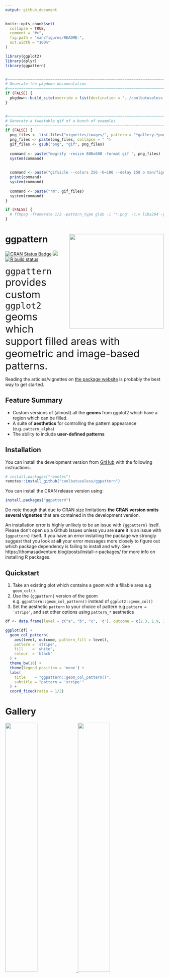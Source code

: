 ```yaml
---
output: github_document
---
```


<!-- README.md is generated from README.Rmd. Please edit that file -->

```r
knitr::opts_chunk$set(
  collapse = TRUE,
  comment = "#>",
  fig.path = "man/figures/README-",
  out.width = "100%"
)

library(ggplot2)
library(dplyr)
library(ggpattern)


#~~~~~~~~~~~~~~~~~~~~~~~~~~~~~~~~~~~~~~~~~~~~~~~~~~~~~~~~~~~~~~~~~~~~~~~~~~~~~
# Generate the pkgdown documentation
#~~~~~~~~~~~~~~~~~~~~~~~~~~~~~~~~~~~~~~~~~~~~~~~~~~~~~~~~~~~~~~~~~~~~~~~~~~~~~
if (FALSE) {
  pkgdown::build_site(override = list(destination = "../coolbutuseless.github.io/package/ggpattern"))
}


#~~~~~~~~~~~~~~~~~~~~~~~~~~~~~~~~~~~~~~~~~~~~~~~~~~~~~~~~~~~~~~~~~~~~~~~~~~~~~
# Generate a tweetable gif of a bunch of examples
#~~~~~~~~~~~~~~~~~~~~~~~~~~~~~~~~~~~~~~~~~~~~~~~~~~~~~~~~~~~~~~~~~~~~~~~~~~~~~
if (FALSE) {
  png_files <- list.files("vignettes/images/", pattern = "*gallery.*png", full.names = TRUE)
  png_files <- paste(png_files, collapse = " ")
  gif_files <- gsub("png", "gif", png_files)
  
  command <- paste("mogrify -resize 800x600 -format gif ", png_files)
  system(command)
  
  
  command <- paste("gifsicle --colors 256 -O=100 --delay 150 o man/figures/geom-gallery.gif ", gif_files)
  print(command)
  system(command)
  
  command <- paste("rm", gif_files)
  system(command)
}

if (FALSE) {
  # ffmpeg -framerate 1/2 -pattern_type glob -i '*.png' -c:v libx264 -pix_fmt yuv420p -s 800x600 ../../../ggpattern-annex/demo.mp4
}
```

# ggpattern <img src="man/figures/logo.png" align="right" width="300" />

<!-- badges: start -->
[![CRAN Status Badge](https://www.r-pkg.org/badges/version/ggpattern)](https://cran.r-project.org/package=ggpattern)
![](http://img.shields.io/badge/cool-useless-green.svg)
[![R build status](https://github.com/coolbutuseless/ggpattern/workflows/R-CMD-check/badge.svg)](https://github.com/coolbutuseless/ggpattern/actions)
<!-- badges: end -->

<span style="font-size: xx-large; font-weight: normal;">`ggpattern` provides custom `ggplot2` geoms which support filled areas with 
geometric and image-based patterns.</span>

Reading the articles/vignettes on [the package website](https://coolbutuseless.github.io/package/ggpattern/) is 
probably the best way to get started.


## Feature Summary

* Custom versions of (almost) all the **geoms** from ggplot2 which have a region which can be filled.
* A suite of **aesthetics** for controlling the pattern appearance (e.g. `pattern_alpha`) 
* The ability to include **user-defined patterns** 


## Installation

You can install the development version from [GitHub](https://github.com/coolbutuseless/ggpattern) with the following instructions:

``` r
# install.packages("remotes")
remotes::install_github("coolbutuseless/ggpattern")
```

You can install the CRAN release version using:

```r
install.packages("ggpattern")
```

Do note though that due to CRAN size limitations **the CRAN version omits several vignettes** that are contained in the development version.

An installation error is highly unlikely to be an issue with `{ggpattern}` itself.  Please don't open up a Github Issues unless you are **sure** it is an issue with `{ggpattern}` itself.  If you have an error installing the package we strongly suggest that you look at **all** your error messages more closely to figure out which package dependency is failing to install and why.  See https://thomasadventure.blog/posts/install-r-packages/ for more info on installing R packages.

## Quickstart

1. Take an existing plot which contains a geom with a fillable area e.g `geom_col()`.
2. Use the `{ggpattern}` version of the geom e.g. `ggpattern::geom_col_pattern()` instead of `ggplot2::geom_col()`
3. Set the aesthetic `pattern` to your choice of pattern e.g `pattern = 'stripe'`, 
   and set other options using `pattern_*` aesthetics


```r
df <- data.frame(level = c("a", "b", "c", 'd'), outcome = c(2.3, 1.9, 3.2, 1))

ggplot(df) +
  geom_col_pattern(
    aes(level, outcome, pattern_fill = level), 
    pattern = 'stripe',
    fill    = 'white',
    colour  = 'black'
  ) +
  theme_bw(18) +
  theme(legend.position = 'none') + 
  labs(
    title    = "ggpattern::geom_col_pattern()",
    subtitle = "pattern = 'stripe'"
  ) +
  coord_fixed(ratio = 1/2)
```


# Gallery

<div>
<a href="https://coolbutuseless.github.io/package/ggpattern/articles/geom-gallery-array.html#geom-bar-pattern-"><img width="45%" src="man/figures/readme/gallery-bar-array.jpg" /> </a>
<a href="https://coolbutuseless.github.io/package/ggpattern/articles/geom-gallery-geometry.html#b-w-example"><img width="45%" src="man/figures/readme/gallery-bar-bw.jpg" /> </a>
<a href="https://coolbutuseless.github.io/package/ggpattern/articles/geom-gallery-geometry.html#colour-example-1"><img width="45%" src="man/figures/readme/gallery-bar-colour.jpg" /> </a>
<a href="https://coolbutuseless.github.io/package/ggpattern/articles/geom-gallery-array.html#geom-bar-pattern-coord-flip-and-fit-image-to-height-and-graivty-towards-the-east-"><img width="45%" src="man/figures/readme/gallery-bar2-array.jpg" /> </a>
<a href="https://coolbutuseless.github.io/package/ggpattern/articles/geom-gallery-array.html#geom-density-pattern-"><img width="45%" src="man/figures/readme/gallery-density-array.jpg" /> </a>
<a href="https://coolbutuseless.github.io/package/ggpattern/articles/geom-gallery-geometry.html#geom-density-pattern-"><img width="45%" src="man/figures/readme/gallery-density-grid.jpg" /> </a>
<a href="https://coolbutuseless.github.io/package/ggpattern/articles/geom-gallery-array.html#geom-map-pattern-"><img width="45%" src="man/figures/readme/gallery-map-array.jpg" /> </a>
<a href="https://coolbutuseless.github.io/package/ggpattern/articles/geom-gallery-array.html#geom-rect-pattern-"><img width="45%" src="man/figures/readme/gallery-rect-array.jpg" /> </a>
<div>



# Feature Details


## Available Geoms

`ggpattern` includes versions of (nearly) all geoms from `ggplot2` which could plausibly
support being filled with a pattern.

See the vignette galleries for examples of all the available geoms filled with 
[geometry-based patterns](https://coolbutuseless.github.io/package/ggpattern/articles/geom-gallery-geometry.html) and 
[image-based/array-based patterns](https://coolbutuseless.github.io/package/ggpattern/articles/geom-gallery-array.html).


<details>
<summary> <span style="color: blue;"> Click to show/hide list of supported geoms </span> </summary>


| ggplot2        | ggpattern                     |
|----------------|-------------------------------|
| geom_area      | geom_area_pattern             |
| geom_bar       | geom_bar_pattern              |
| geom_bin2d     | geom_bin2d_pattern            |
| geom_boxplot   | geom_boxplot_pattern          |
| geom_col       | geom_col_pattern              |
| geom_crossbar  | geom_crossbar_pattern         |
| geom_density   | geom_density_pattern          |
| geom_histogram | geom_histogram_pattern        |
| geom_map       | geom_map_pattern              |
| geom_polygon   | geom_polygon_pattern          |
| geom_rect      | geom_rect_pattern             |
| geom_ribbon    | geom_ribbon_pattern           |
| geom_sf        | geom_sf_pattern               |
| geom_tile      | geom_tile_pattern             |
| geom_violin    | geom_violin_pattern           |

</details>

## New aesthetics

To control pattern appearance, a raft of new aesthetics have been added. e.g. 
`pattern_alpha`, `pattern_filename`, `pattern_density`.

There are also scale functions to control each of these new aesthetics e.g. 
`scale_pattern_alpha_discrete`.

Not all aesthetics apply to all patterns.  See the individual pattern vignettes
for which aesthetics it uses, or see the first vignette on developing user-defined
patterns for a [table of aesthetic use by pattern](https://coolbutuseless.github.io/package/ggpattern/articles/developing-patterns-1.html#aes-by-pattern),
or see the individual vignettes for each pattern.

<details>
<summary> <span style="color: blue;"> Click to show/hide list of new aesthetics </span> </summary>

| aesthetic                | description                                   | default    | possible values                    |
|--------------------------|-----------------------------------------------|------------|------------------------------------|
| `pattern`                  | Name of the pattern to draw                   | 'stripe'   | stripe, crosshatch, circle, image, placeholder, magick, gradient, plasma        |
| `pattern_type`             | Generic control option                        | NA         | pattern-dependent                  |
| `pattern_subtype`          | Generic control option                        | NA         | pattern-dependent                  |
| `pattern_alpha`            | Alpha                                         | 1          | value in range [0, 1] (npc units)  |
| `pattern_linetype`         | Stroke linetype                               | 1          | linetype                           |
| `pattern_size`             | Stroke linewidth                              | 1          | linewidth                          |
| `pattern_shape`            | Plotting shape                                | 1          | shapes                             |
| `pattern_colour`           | Stroke colour                                 | 'grey20'   | colour                             |
| `pattern_fill`             | Fill colour                                   | 'grey80'   | colour                             |
| `pattern_fill2`            | Second fill colour                            | '#4169E1'  | colour                             |
| `pattern_angle`            | Rotation angle                                | 30         | angle in degrees                   |
| `pattern_density`          | Approx. fraction of area the pattern fills    | 0.2        | value in range [0, 1] (fraction)   |
| `pattern_spacing`          | Spacing between repetitions of pattern        | 0.05       | value in range [0, 1] (npc units)  |
| `pattern_xoffset`          | Shift pattern along x axis                    | 0          | value in range [0, 1] (npc units)  |
| `pattern_yoffset`          | Shift pattern along y axis                    | 0          | value in range [0, 1] (npc units)  |
| `pattern_aspect_ratio`     | Aspect ratio adjustment                       | NA         | usual range [0.01, 10]             |
| `pattern_key_scale_factor` | Scale factor for pattern in legend            | 1          |                                    |
| `pattern_filename`         | Image filename/URL                            | ''         | Filename/URL                       |
| `pattern_gravity`          | Image placement                               | 'center'   | `ggpattern::magick_gravity_names`  |
| `pattern_filter`           | Image scaling filter                          | 'lanczos'  | `ggpattern::magick_filter_names`   |
| `pattern_scale`            | Scale                                         | 1          | Multiplier                         |
| `pattern_orientation`      | Orientation                                   | 'vertical' | 'vertical', 'horizontal', 'radial' |
| `pattern_phase`            | Phase                                         | 0          |                                    |
| `pattern_frequency`        | Frequency                                     | 0.1        |                                    |
| `pattern_option_1 - 5`     | Generic options for expansion                 | 0          |                                    |
| `pattern_grid`             | Grid type                                     | 'square'   | 'square', 'hex', 'hex\_circle'     |
| `pattern_res`              | Pattern resolution (pixels per inch)          | NA         | Resolution                         |
| `pattern_rot`              | Shape rotation angle (within pattern)         | 0          | angle in degrees                   |

</summary>
</details>

## User-Defined Patterns

Users can write their own pattern functions and ask `ggpattern` to use them, 
without having to include the pattern in the package.

See the vignette on developing patterns: [`vignette("developing-patterns", package = "ggpattern")`](https://coolbutuseless.github.io/package/ggpattern/articles/developing-patterns.html).

# Vignettes

**Note:** due to CRAN package size limits many of these vignettes are only available in the Github version of `{ggpattern}` and the package website.

#### General examples

* [Examples of every geom filled with the geometry-based patterns (i.e. 'stripe', 'crosshatch', 'circle')](https://coolbutuseless.github.io/package/ggpattern/articles/geom-gallery-geometry.html): `vignette("geom-gallery-geometry", package = "ggpattern")`
* [Examples of every geom filled with the array-based patterns (i.e. 'image', 'magick', 'gradient', 'plasma', 'placeholder')](https://coolbutuseless.github.io/package/ggpattern/articles/geom-gallery-array.html): `vignette("geom-gallery-geometry", package = "ggpattern")`

#### Exploration of pattern parameters and appearance

* [Patterns 'circle', 'pch', 'regular_polygon', 'rose' - Parameters and Examples](https://coolbutuseless.github.io/package/ggpattern/articles/patterns-points.html): `vignette("patterns-points", package = "ggpattern")`
* [Patterns 'gradient', 'ambient', 'plasma' - Parameters and Examples](https://coolbutuseless.github.io/package/ggpattern/articles/patterns-noise.html): `vignette("patterns-noise", package = "ggpattern")`
* [Patterns 'image' and 'placeholder' - Parameters and Examples](https://coolbutuseless.github.io/package/ggpattern/articles/patterns-image.html): `vignette("patterns-image", package = "ggpattern")`
* [Patterns 'magick' and 'polygon_tiling' - Parameters and Examples](https://coolbutuseless.github.io/package/ggpattern/articles/patterns-tilings.html): `vignette("patterns-tilings", package = "ggpattern")`
* [Patterns 'stripe', 'wave', 'crosshatch', 'weave' - Parameters and Examples](https://coolbutuseless.github.io/package/ggpattern/articles/patterns-stripes.html): `vignette("patterns-stripes", package = "ggpattern")`

* [Parameters for Geometry-based Patterns](https://coolbutuseless.github.io/package/ggpattern/articles/geometry-based-pattern-parameters.html): `vignette("geometry-based-pattern-parameters", package = "ggpattern")`

#### Developing your own pattern

* [Developing Patterns](https://coolbutuseless.github.io/package/ggpattern/articles/developing-patterns.html): `vignette("developing-patterns", package = "ggpattern")`

#### Other examples

* [Animating Patterns with `{gganimate}`](https://coolbutuseless.github.io/package/ggpattern/articles/gganimate.html): `vignette("gganimate", package = "ggpattern")`
* [Creating the Logo in R](https://coolbutuseless.github.io/package/ggpattern/articles/create-logo.html): `vignette("create-logo", package = "ggpattern")`

# Limitations

* Use `pattern_aspect_ratio` to override the internal aspect ratio calculation.
* Legend rendering for patterns is still not great.
    * Use `pattern_key_scale_factor` to adjust legend appearance.
* The Rstudio output device can be quite slow for plots with lots of patterns. It is
  often faster to save directly to PNG or PDF and view that.
* Self intersecting geometry can be an issue.  
* Non-linear coordinate systems have not been tested.

# ToDo

* Possibly add  geoms from third-party sources e.g.
    * `geom_circle()` and `geom_voronoi()` from [ggforce](https://github.com/thomasp85/ggforce)
